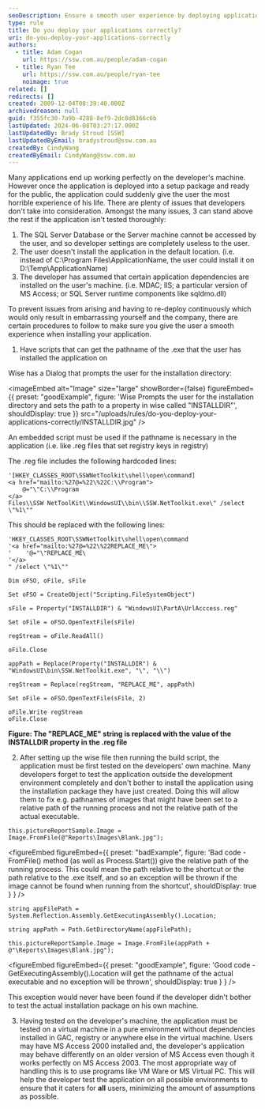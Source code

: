 ```yaml
---
seoDescription: Ensure a smooth user experience by deploying applications correctly, avoiding common issues such as inaccessible SQL Server databases or incorrect installation directories.
type: rule
title: Do you deploy your applications correctly?
uri: do-you-deploy-your-applications-correctly
authors:
  - title: Adam Cogan
    url: https://ssw.com.au/people/adam-cogan
  - title: Ryan Tee
    url: https://ssw.com.au/people/ryan-tee
    noimage: true
related: []
redirects: []
created: 2009-12-04T08:39:40.000Z
archivedreason: null
guid: f355fc30-7a9b-4288-8ef9-2dc8d8366c6b
lastUpdated: 2024-06-08T03:27:17.000Z
lastUpdatedBy: Brady Stroud [SSW]
lastUpdatedByEmail: bradystroud@ssw.com.au
createdBy: CindyWang
createdByEmail: CindyWang@ssw.com.au
---
```


Many applications end up working perfectly on the developer's machine. However once the application is deployed into a setup package and ready for the public, the application could suddenly give the user the most horrible experience of his life. There are plenty of issues that developers don't take into consideration. Amongst the many issues, 3 can stand above the rest if the application isn't tested thoroughly:
1. The SQL Server Database or the Server machine cannot be accessed by the user, and so developer settings are completely useless to the user.
2. The user doesn't install the application in the default location. (i.e. instead of C:\Program Files\ApplicationName, the user could install it on D:\Temp\ApplicationName)
3. The developer has assumed that certain application dependencies are installed on the user's machine. (i.e. MDAC; IIS; a particular version of MS Access; or SQL Server runtime components like sqldmo.dll)

To prevent issues from arising and having to re-deploy continuously which would only result in embarrassing yourself and the company, there are certain procedures to follow to make sure you give the user a smooth experience when installing your application.

1. Have scripts that can get the pathname of the .exe that the user has installed the application on

Wise has a Dialog that prompts the user for the installation directory:

<imageEmbed
  alt="Image"
  size="large"
  showBorder={false}
  figureEmbed={{
    preset: "goodExample",
    figure: 'Wise Prompts the user for the installation directory and sets the path to a property in wise called "INSTALLDIR"',
    shouldDisplay: true
  }}
  src="/uploads/rules/do-you-deploy-your-applications-correctly/INSTALLDIR.jpg"
/>

An embedded script must be used if the pathname is necessary in the application (i.e. like .reg files that set registry keys in registry)

The .reg file includes the following hardcoded lines:

```vbnet
'[HKEY_CLASSES_ROOT\SSWNetToolkit\shell\open\command]
<a href="mailto:%27@=%22\%22C:\\Program">
    @="\"C:\\Program
</a>
Files\\SSW NetToolKit\\WindowsUI\\bin\\SSW.NetToolkit.exe\" /select \"%1\""
```

This should be replaced with the following lines:

```vbnet
'HKEY_CLASSES_ROOT\SSWNetToolkit\shell\open\command
'<a href="mailto:%27@=%22\%22REPLACE_ME\">
'    '@="\"REPLACE_ME\
'</a>
" /select \"%1\""

Dim oFSO, oFile, sFile

Set oFSO = CreateObject("Scripting.FileSystemObject")

sFile = Property("INSTALLDIR") & "WindowsUI\PartA\UrlAcccess.reg"

Set oFile = oFSO.OpenTextFile(sFile)

regStream = oFile.ReadAll()

oFile.Close

appPath = Replace(Property("INSTALLDIR") & "WindowsUI\bin\SSW.NetToolkit.exe", "\", "\\")

regStream = Replace(regStream, "REPLACE_ME", appPath)

Set oFile = oFSO.OpenTextFile(sFile, 2)

oFile.Write regStream
oFile.Close
```

**Figure: The "REPLACE_ME" string is replaced with the value of the INSTALLDIR property in the .reg file**

2. After setting up the wise file then running the build script, the application must be first tested on the developers' own machine.
   Many developers forget to test the application outside the development environment completely and don't bother to install the application using the installation package they have just created.
   Doing this will allow them to fix e.g. pathnames of images that might have been set to a relative path of the running process and not the relative path of the actual executable.

```vbnet
this.pictureReportSample.Image = Image.FromFile(@"Reports\Images\Blank.jpg");
```

<figureEmbed figureEmbed={{
  preset: "badExample",
  figure: 'Bad code - FromFile() method (as well as Process.Start()) give the relative path of the running process. This could mean the path relative to the shortcut or the path relative to the .exe itself, and so an exception will be thrown if the image cannot be found when running from the shortcut',
  shouldDisplay: true
} } />


```vbnet
string appFilePath = System.Reflection.Assembly.GetExecutingAssembly().Location;

string appPath = Path.GetDirectoryName(appFilePath);

this.pictureReportSample.Image = Image.FromFile(appPath + @"\Reports\Images\Blank.jpg");
```

<figureEmbed figureEmbed={{
  preset: "goodExample",
  figure: 'Good code - GetExecutingAssembly().Location will get the pathname of the actual executable and no exception will be thrown',
  shouldDisplay: true
} } />


This exception would never have been found if the developer didn't bother to test the actual installation package on his own machine.

3. Having tested on the developer's machine, the application must be tested on a virtual machine in a pure environment without dependencies installed in GAC, registry or anywhere else in the virtual machine.
   Users may have MS Access 2000 installed and, the developer's application may behave differently on an older version of MS Access even though it works perfectly on MS Access 2003. The most appropriate way of handling this is to use programs like VM Ware or MS Virtual PC.
   This will help the developer test the application on all possible environments to ensure that it caters for **all** users, minimizing the amount of assumptions as possible.
